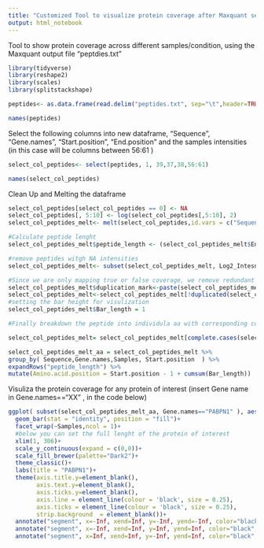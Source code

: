 ```yaml
---
title: "Customized Tool to visualize protein coverage after Maxquant search for MS data"
output: html_notebook
---
```

Tool to show  protein coverage across different samples/condition, using the Maxquant output file "peptdies.txt"

```r
library(tidyverse)
library(reshape2)
library(scales)
library(splitstackshape)

```



```r
peptides<- as.data.frame(read.delim("peptides.txt", sep="\t",header=TRUE))

names(peptides)
```

Select the following columns into new dataframe, "Sequence", "Gene.names", "Start.position", "End.position" and the samples intensities (in this case will be columns between 56:61 )

```r
select_col_peptides<- select(peptides, 1, 39,37,38,56:61)

names(select_col_peptides)
```

Clean Up and Melting the dataframe

```r
select_col_peptides[select_col_peptides == 0] <- NA
select_col_peptides[, 5:10] <- log(select_col_peptides[,5:10], 2)
select_col_peptides_melt<- melt(select_col_peptides,id.vars = c("Sequence","Gene.names", "Start.position", "End.position"  ), value.name = "Log2_Intesnsity", variable.name = "Samples" )

```

```r

#Calculate peptide lenght
select_col_peptides_melt$peptide_length <- (select_col_peptides_melt$End.position -select_col_peptides_melt$Start.position)+1

#remove peptides witgh NA intensities
select_col_peptides_melt<- subset(select_col_peptides_melt, Log2_Intesnsity>0  )

#Since we are only mapping true or false coverage, we remove redundant peptide
select_col_peptides_melt$duplication_mark<-paste(select_col_peptides_melt$Samples,select_col_peptides_melt$Gene.names,select_col_peptides_melt$Sequence)
select_col_peptides_melt<-select_col_peptides_melt[!duplicated(select_col_peptides_melt$duplication_mark), ]
#setting the bar height for visulization
select_col_peptides_melt$Bar_length = 1

#Finally breakdown the peptide into individula aa with corresponding corrdinates  

select_col_peptides_melt= select_col_peptides_melt[complete.cases(select_col_peptides_melt), ]

select_col_peptides_melt_aa = select_col_peptides_melt %>%
group_by( Sequence,Gene.names,Samples, Start.position  ) %>%
expandRows("peptide_length") %>%
mutate(Amino.acid.position = Start.position - 1 + cumsum(Bar_length)) 

```

Visuliza the protein coverage for any protein of interest (insert Gene name in Gene.names=="XX" , in the code below)
```r


ggplot( subset(select_col_peptides_melt_aa, Gene.names=="PABPN1" ), aes(x=Amino.acid.position,y= Bar_length, fill=Samples)) +
  geom_bar(stat = "identity", position = "fill")+
  facet_wrap(~Samples,ncol = 1)+
  #below you can set the full lenght of the protein of interest
  xlim(1, 306)+
  scale_y_continuous(expand = c(0,0))+
  scale_fill_brewer(palette="Dark2")+
  theme_classic()+
  labs(title = "PABPN1")+
  theme(axis.title.y=element_blank(),
        axis.text.y=element_blank(),
        axis.ticks.y=element_blank(), 
        axis.line = element_line(colour = 'black', size = 0.25),
        axis.ticks = element_line(colour = 'black', size = 0.25),
        strip.background  = element_blank())+
  annotate("segment", x=-Inf, xend=Inf, y=-Inf, yend=-Inf, color="black",size=0.25, linetype="solid")+
  annotate("segment", x=-Inf, xend=Inf, y=Inf, yend=Inf, color="black",size=0.25, linetype="solid")+
  annotate("segment", x=Inf, xend=Inf, y=-Inf, yend=Inf, color="black",size=0.25, linetype="solid")
```



